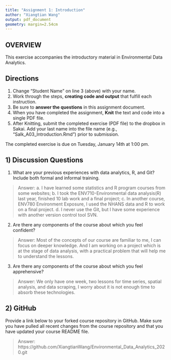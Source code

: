 ```yaml
---
title: "Assignment 1: Introduction"
author: "Xiangtian Wang"
output: pdf_document
geometry: margin=2.54cm
---
```


## OVERVIEW

This exercise accompanies the introductory material in Environmental Data Analytics. 

## Directions
1. Change "Student Name" on line 3 (above) with your name.
3. Work through the steps, **creating code and output** that fulfill each instruction.
4. Be sure to **answer the questions** in this assignment document.
6. When you have completed the assignment, **Knit** the text and code into a single PDF file.
8. After Knitting, submit the completed exercise (PDF file) to the dropbox in Sakai. Add your last name into the file name (e.g., "Salk_A03_Introduction.Rmd") prior to submission.

The completed exercise is due on Tuesday, January 14th at 1:00 pm.

## 1) Discussion Questions

1. What are your previous experiences with data analytics, R, and Git? Include both formal and informal training.

> Answer: 
a. I have learned some statistics and R program courses from some websites;
b. I took the ENV710-Environmental data analysis(R) last year, finished 10 lab work and a final project; 
c. In another course, ENV780 Environment Exposure, I used the NHANS data and R to work on a final project.
d. I never use the Git, but I have some experience with another version control tool SVN. 
  

2. Are there any components of the course about which you feel confident?

> Answer: Most of the concepts of our course are familiar to me, I can focus on deeper knowledge. And I am working on a project which is at the stage of data analysis, with a practical problem that will help me to understand the lessons.

3. Are there any components of the course about which you feel apprehensive?

> Answer: We only have one week, two lessons for time series, spatial analysis, and data scraping, I worry about it is not enough time to absorb these technologies.


## 2) GitHub

Provide a link below to your forked course repository in GitHub. Make sure you have pulled all recent changes from the course repository  and that you have updated your course README file. 

> Answer: 
https://github.com/XiangtianWang/Environmental_Data_Analytics_2020.git

